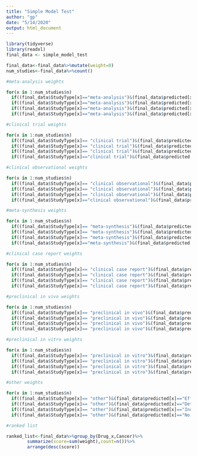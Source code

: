---
title: "Simple Model Test"
author: "gp"
date: "5/14/2020"
output: html_document
---

```{r}
library(tidyverse)
library(readxl)
final_data <- simple_model_test
```

```{r}
final_data<-final_data%>%mutate(weight=0)
num_studies<-final_data%>%count()
```



```{r}
#meta-analysis weights

for(x in 1:num_studies$n)
  if((final_data$StudyType[x]=="meta-analysis")&(final_data$predicted[x]=="Effective")){final_data$weight[x]=8}
  if((final_data$StudyType[x]=="meta-analysis")&(final_data$predicted[x]=="Detrimental")){final_data$weight[x]=-8}
  if((final_data$StudyType[x]=="meta-analysis")&(final_data$predicted[x]=="Inconclusive")){final_data$weight[x]=-4}
  if((final_data$StudyType[x]=="meta-analysis")&(final_data$predicted[x]=="No Effect")){final_data$weight[x]=0}

#clinical trial weights

for(x in 1:num_studies$n)
  if((final_data$StudyType[x]== "clinical trial")&(final_data$predicted[x]=="Effective")) {final_data$weight[x]=7}
  if((final_data$StudyType[x]== "clinical trial")&(final_data$predicted[x]=="Detrimental")) {final_data$weight[x]=-7}
  if((final_data$StudyType[x]== "clinical trial")&(final_data$predicted[x]== "Inconclusive")) {final_data$weight[x]=-3.5}
  if((final_data$StudyType[x]=="clinical trial")&(final_data$predicted[x]=="No Effect")){final_data$weight[x]=0}

#clinical observational weights

for(x in 1:num_studies$n)
  if((final_data$StudyType[x]== "clinical observational")&(final_data$predicted[x]=="Effective")){final_data$weight[x]=6}
  if((final_data$StudyType[x]== "clinical observational")&(final_data$predicted[x]=="Detrimental")){final_data$weight[x]=-6}
  if((final_data$StudyType[x]== "clinical observational")&(final_data$predicted[x]=="Inconclusive")){final_data$weight[x]=-3}
  if((final_data$StudyType[x]=="clinical observational")&(final_data$predicted[x]=="No Effect")){final_data$weight[x]=0}

#meta-synthesis weights

for(x in 1:num_studies$n)
  if((final_data$StudyType[x]== "meta-synthesis")&(final_data$predicted[x]=="Effective")){final_data$weight[x]=5}
  if((final_data$StudyType[x]== "meta-synthesis")&(final_data$predicted[x]=="Detrimental")){final_data$weight[x]=-5}
  if((final_data$StudyType[x]== "meta-synthesis")&(final_data$predicted[x]=="Inconclusive")){final_data$weight[x]=-2.5}
  if((final_data$StudyType[x]=="meta-synthesis")&(final_data$predicted[x]=="No Effect")){final_data$weight[x]=0}

#clinical case report weights

for(x in 1:num_studies$n)
  if((final_data$StudyType[x]== "clinical case report")&(final_data$predicted[x]=="Effective")){final_data$weight[x]=4}
  if((final_data$StudyType[x]== "clinical case report")&(final_data$predicted[x]=="Detrimental")){final_data$weight[x]=-4}
  if((final_data$StudyType[x]== "clinical case report")&(final_data$predicted[x]=="Inconclusive")){final_data$weight[x]=-2} 
  if((final_data$StudyType[x]== "clinical case report")&(final_data$predicted[x]=="No Effect")){final_data$weight[x]=0}

#preclinical in vivo weights

for(x in 1:num_studies$n)
  if((final_data$StudyType[x]== "preclinical in vivo")&(final_data$predicted[x]=="Effective")){final_data$weight[x]=3}
  if((final_data$StudyType[x]== "preclinical in vivo")&(final_data$predicted[x]=="Detrimental")){final_data$weight[x]=-3}
  if((final_data$StudyType[x]== "preclinical in vivo")&(final_data$predicted[x]=="Inconclusive")){final_data$weight[x]=-1.5}
  if((final_data$StudyType[x]== "preclinical in vivo")&(final_data$predicted[x]=="No Effect")){final_data$weight[x]=0}

#preclinical in vitro weights

for(x in 1:num_studies$n)
  if((final_data$StudyType[x]== "preclinical in vitro")&(final_data$predicted[x]=="Effective")){final_data$weight[x]=2}
  if((final_data$StudyType[x]== "preclinical in vitro")&(final_data$predicted[x]=="Detrimental")){final_data$weight[x]=-2}
  if((final_data$StudyType[x]== "preclinical in vitro")&(final_data$predicted[x]=="Inconclusive")){final_data$weight[x]=-1}
  if((final_data$StudyType[x]== "preclinical in vitro")&(final_data$predicted[x]=="No Effect")){final_data$weight[x]=0}

#other weights 

for(x in 1:num_studies$n)
  if((final_data$StudyType[x]== "other")&(final_data$predicted[x]=="Effective")){final_data$weight[x]=0}
  if((final_data$StudyType[x]== "other")&(final_data$predicted[x]=="Detrimental")){final_data$weight[x]=0}
  if((final_data$StudyType[x]== "other")&(final_data$predicted[x]=="Inconclusive")){final_data$weight[x]=0}
  if((final_data$StudyType[x]== "other")&(final_data$predicted[x]=="No Effect")){final_data$weight[x]=0}

#ranked list

ranked_list<-final_data%>%group_by(Drug_x,Cancer)%>%
        summarize(score=sum(weight),count=n())%>%
        arrange(desc(score))

```

